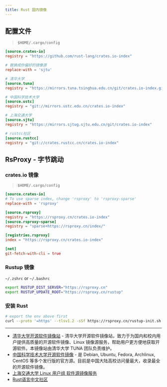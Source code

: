 ```yaml
---
title: Rust 国内镜像
---
```



## 配置文件

> `$HOME/.cargo/config`

```toml
[source.crates-io]
registry = "https://github.com/rust-lang/crates.io-index"

# 替换成你偏好的镜像源
replace-with = 'sjtu'

# 清华大学
[source.tuna]
registry = "https://mirrors.tuna.tsinghua.edu.cn/git/crates.io-index.git"

# 中国科学技术大学
[source.ustc]
registry = "git://mirrors.ustc.edu.cn/crates.io-index"

# 上海交通大学
[source.sjtu]
registry = "https://mirrors.sjtug.sjtu.edu.cn/git/crates.io-index"

# rustcc社区
[source.rustcc]
registry = "git://crates.rustcc.cn/crates.io-index"
```

## RsProxy - 字节跳动

### crates.io 镜像

> `$HOME/.cargo/config`

```toml
[source.crates-io]
# To use sparse index, change 'rsproxy' to 'rsproxy-sparse'
replace-with = 'rsproxy'

[source.rsproxy]
registry = "https://rsproxy.cn/crates.io-index"
[source.rsproxy-sparse]
registry = "sparse+https://rsproxy.cn/index/"

[registries.rsproxy]
index = "https://rsproxy.cn/crates.io-index"

[net]
git-fetch-with-cli = true
```

### Rustup 镜像

`~/.zshrc` or `~/.bashrc`

```bash
export RUSTUP_DIST_SERVER="https://rsproxy.cn"
export RUSTUP_UPDATE_ROOT="https://rsproxy.cn/rustup"
```

### 安装 Rust

```bash
# export the env above first
curl --proto '=https' --tlsv1.2 -sSf https://rsproxy.cn/rustup-init.sh | sh
```

---

- [清华大学开源软件镜像站](https://mirrors.tuna.tsinghua.edu.cn) - 清华大学开源软件镜像站，致力于为国内和校内用户提供高质量的开源软件镜像、Linux 镜像源服务，帮助用户更方便地获取开源软件。本镜像站由清华大学 TUNA 团队负责维护。
- [中国科学技术大学开源软件镜像](https://mirrors.ustc.edu.cn) - 是 Debian, Ubuntu, Fedora, Archlinux, CentOS 等多个发行版的官方源。目前是中国大陆高校访问量最大，收录最全的开源软件镜像。
- [上海交通大学 Linux 用户组 软件源镜像服务](https://mirrors.sjtug.sjtu.edu.cn)
- [Rust语言中文社区](https://rustcc.cn)
